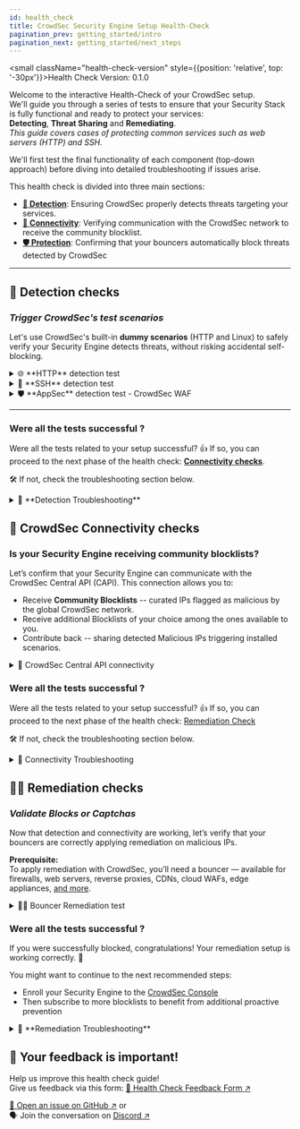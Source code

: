 ```yaml
---
id: health_check
title: CrowdSec Security Engine Setup Health-Check
pagination_prev: getting_started/intro
pagination_next: getting_started/next_steps
---
```



<small className="health-check-version" style={{position: 'relative', top: '-30px'}}>Health Check Version: 0.1.0</small>

Welcome to the interactive Health-Check of your CrowdSec setup.  
We'll guide you through a series of tests to ensure that your Security Stack is fully functional and ready to protect your services:  
**Detecting**, **Threat Sharing** and **Remediating**.  
*This guide covers cases of protecting common services such as web servers (HTTP) and SSH.*   

We'll first test the final functionality of each component (top-down approach) before diving into detailed troubleshooting if issues arise.

This health check is divided into three main sections:
- [**📡 Detection**](#-detection-checks): Ensuring CrowdSec properly detects threats targeting your services.
- [**🔗 Connectivity**](#-crowdsec-connectivity-checks): Verifying communication with the CrowdSec network to receive the community blocklist.
- [**🛡️ Protection**](#-remediation-checks): Confirming that your bouncers automatically block threats detected by CrowdSec

* * *

## 📡 Detection checks

### *Trigger CrowdSec's test scenarios*  

Let's use CrowdSec's built-in **dummy scenarios** (HTTP and Linux) to safely verify your Security Engine detects threats, without risking accidental self-blocking.

<details>
  <summary>🌐 **HTTP** detection test</summary>
  
We'll trigger the dummy scenario `crowdsecurity/http-generic-test` by accessing a **probe path** on your web server.

1️⃣ Access your service URL with this path: `/crowdsec-test-NtktlJHV4TfBSK3wvlhiOBnl`
<CodeBlock className="language-bash">curl -I https://\<your-service-url\>/crowdsec-test-NtktlJHV4TfBSK3wvlhiOBnl</CodeBlock>

2️⃣ Confirm the alert has triggered for the scenario `crowdsecurity/http-generic-test`
<CodeBlock className="language-bash">sudo cscli alerts list | grep crowdsecurity/http-generic-test</CodeBlock>

**Notes:**  
- Requests from private IP addresses won't trigger alerts (private IPs are whitelisted by default).
  - You can also test via a browser if easier, especially from another device.
- This scenario can be triggered again only after a 5-minutes delay.
</details>

<details>
    <summary>🔐 **SSH** detection test</summary>

We'll trigger the dummy scenario `crowdsecurity/ssh-generic-test` by attempting an SSH login with a specific username.

1️⃣ Attempt SSH login using this username: `crowdsec-test-NtktlJHV4TfBSK3wvlhiOBnl`.
<CodeBlock className="language-bash">ssh crowdsec-test-NtktlJHV4TfBSK3wvlhiOBnl@\<your-server-ip\></CodeBlock>

2️⃣ Confirm the alert has triggered for the scenario `crowdsecurity/ssh-generic-test`
<CodeBlock className="language-bash">sudo cscli alerts list | grep crowdsecurity/ssh-generic-test</CodeBlock>

**Notes:** 
- This scenario can only be triggered again after a 5-minutes delay. 
</details>

<details>
    <summary>🛡️ **AppSec** detection test - CrowdSec WAF </summary>

If you've enabled an AppSec-capable bouncer with CrowdSec WAF, you can trigger the `crowdsecurity/appsec-generic-test` dummy scenario.  
It would have triggered along with the HTTP detection test, but it is worth mentioning here as well.  

We'll trigger the dummy scenario `crowdsecurity/appsec-generic-test` by accessing a **probe path** on your web server.

1️⃣ Access your service URL with this path: `/crowdsec-test-NtktlJHV4TfBSK3wvlhiOBnl`
<CodeBlock className="language-bash">curl -I https://\<your-service-url\>/crowdsec-test-NtktlJHV4TfBSK3wvlhiOBnl</CodeBlock>

2️⃣ Confirm the alert has triggered for the scenario `crowdsecurity/appsec-generic-test`
<CodeBlock className="language-bash">sudo cscli alerts list | grep crowdsecurity/appsec-generic-test</CodeBlock>

**Notes:**
- This scenario can only be triggered again after a 1-minute delay. 
</details>

* * *

### Were all the tests successful ?

Were all the tests related to your setup successful? 
👍 If so, you can proceed to the next phase of the health check: [**Connectivity checks**](#-crowdsec-connectivity-checks).  

🛠️ If not, check the troubleshooting section below.

<details>
    <summary>🐞 **Detection Troubleshooting**</summary>

  **No alert triggered? Let's find out why.**   

  If you installed CrowdSec on the same **host** as the service you're protecting, it should have auto-detected it and installed the right collections of parsers and scenarios.
  However, if you're using *custom log paths*, *unusual log formats*, or running in *Docker/Kubernetes*, you might need to configure some things manually.  
  
 **This section will help you pinpoint the issue and walk you through how to fix it.**  

  <details>
      <summary>📄 Are your logs being properly read and parsed?</summary>

  CrowdSec needs to know what logs to read and how to interpret them.  
  This is handled by the acquisition configuration (log sources) and parsing (how to read them).
  Multiple log sources can be defined in the acquisition(s) configuration files and they support diverse datasources (files, syslog, etc.).
  For more details you can refer to the [datasources documentation](https://doc.crowdsec.net/docs/next/log_processor/data_sources/intro).  

  We'll look at the security engine **metrics** to see if logs are **being read** and if what's read is **parsed correctly**.  
  We'll do that using the `cscli metrics` command:
  <CodeBlock className="language-bash">sudo cscli metrics show acquisition parsers</CodeBlock>

  Under **Acquisition Metrics** you should see:
  - The source name of the log files or streams that have been read and the number of lines read and parsed for each of them.
    - If you don't see any sources or some you have configured are missing, it means that the acquisition configuration is not properly set up. 
    - A non zero number of "Lines parsed" is expected for each source, proving that the appropriate parser was found and used.
  
  Under The **Parsers Metrics** you have the details of the parsers used.

  🚨 If this check fails, don’t worry -- the results will point you to the right area to troubleshoot:  
  
  <div style={{ backgroundColor: '#FFA500', borderRadius: '5px' }}>
    🐞 If this command fails entirely, go to the [**CrowdSec Service Troubleshooting section**](#troubleshooting_service)
  </div>
  <div style={{ backgroundColor: '#FFA500', borderRadius: '5px' }}>
    🐞 If your acquisition sources don't appear, check the [**Acquisition Troubleshooting section**](#troubleshooting_acquisition)
  </div>
  <div style={{ backgroundColor: '#FFA500', borderRadius: '5px' }}>
    🐞 If parsing fails, check the [**Collection Troubleshooting section****](#troubleshooting_collection)
  </div>

  </details>

  <details id="troubleshooting_acquisition">
      <summary>📥 Acquisition Troubleshooting -- Are your logs properly declared as datasources</summary>

  CrowdSec needs to know where to **read your logs**. This is handled by the **acquisition configuration**, usually found in `acquis.yaml` or in files under `acquis.d/` inside the CrowdSec config directory.  
  On Debian like OS it is typically located in `/etc/crowdsec/`.  

  To troubleshoot:
  - The detailed doc about the acquisition configuration can be found [here](https://doc.crowdsec.net/docs/next/log_processor/acquisition/intro).
  - Check your acquisition files exist and that the datasources are properly setup.
  - 💡 Hint: 
    - The hub page of the collection you installed provides an example of the acquisition configuration file to create.
    - For example:
      - The [NGINX collection hub page ↗️](https://app.crowdsec.net/hub/author/crowdsecurity/collections/nginx) 
      - Or the [SSHD collection hub page ↗️](https://app.crowdsec.net/hub/author/crowdsecurity/collections/sshd) (that is contained in the Linux Collection).
  - Make sure that the **type** declared in the matches the **parser** expected to be used: nginx, apache, syslog, etc.
  </details>

  <details id="troubleshooting_collection">
      <summary>📦 Collection Troubleshooting -- Are the right parsers and scenarios installed?</summary>

  CrowdSec, via its [**Hub** ↗️](https://app.crowdsec.net/hub/collections) uses collections to package correct parsers and detection scenarios for your services.
  - On regular **host** installations, CrowdSec usually detects your services (like nginx or ssh) and installs the appropriate collections automatically.
  - On **Docker**, **Kubernetes**, or **custom setups**, you may need to install them manually.

  #### 🔍 To check what's currently installed:
  <CodeBlock className="language-bash">sudo cscli collections list</CodeBlock>

  You can also list individual parsers and scenarios with:
  <CodeBlock className="language-bash">sudo cscli parsers list</CodeBlock>
  <CodeBlock className="language-bash">sudo cscli scenarios list</CodeBlock>
  
  - Look for entries related to your service (e.g., nginx, apache, ssh).
  - If they’re listed, the right collection is likely installed.

  #### 📥 Install missing collections
  1. Visit the [CrowdSec Hub ↗️](https://hub.crowdsec.net/) and search for a collection matching your service, like:
    - [nginx ↗️](https://app.crowdsec.net/hub/author/crowdsecurity/collections/nginx)
    - [apache ↗️](https://app.crowdsec.net/hub/author/crowdsecurity/collections/apache)
    - [linux ↗️](https://app.crowdsec.net/hub/author/crowdsecurity/collections/linux)
    - etc...
  2. Follow the installation instructions on the collection’s page, including any required acquisition setup.

  #### ⚠️ Log format mismatch
  - If your logs don’t follow the expected format (e.g., they’ve been customized), CrowdSec might not parse them properly.
  - You can find more information on how to create your own parsers in the [CrowdSec documentation](https://doc.crowdsec.net/docs/next/log_processor/parsers/format).

  </details>

  <details id="troubleshooting_service">
      <summary>⚙️ CrowdSec Service Troubleshooting -- is the CrowdSec service running?</summary>

  Let’s check if the CrowdSec service is active:
  <CodeBlock className="language-bash">sudo systemctl status crowdsec</CodeBlock> 
  - ☑️ You should see: "**active (running)**"

  If the service is not running, you can start it manually:
  <CodeBlock className="language-bash">sudo systemctl start crowdsec</CodeBlock>
  - 💡 make sure it will be up after restart, activate the service

  If the service fails to start, you can check the logs for more information:
  For linux systems, the logs are typically located in `/var/log/crowdsec.log`.
  <CodeBlock className="language-bash">less /var/log/crowdsec.log</CodeBlock>

  Common reasons the service might fail::
  - Misconfiguration in the `config.yaml` file.
    - Port conflicts with other services. By default, CrowdSec uses port 8080 for the Local API (LAPI) and port 6060 for the Local API metrics.
    - The port configuration can be setup in `config.yaml` file or by setting the environment variables depending on your implementation
  - Insufficient permissions to access the log files or directories.
  - Acquisition files format errors.

  </details>
</details>

## 🔌 CrowdSec Connectivity checks

### Is your Security Engine receiving community blocklists?

Let’s confirm that your Security Engine can communicate with the CrowdSec Central API (CAPI).
This connection allows you to:
- Receive **Community Blocklists** -- curated IPs flagged as malicious by the global CrowdSec network.
- Receive additional Blocklists of your choice among the ones available to you.
- Contribute back -- sharing detected Malicious IPs triggering installed scenarios.

<details>
  <summary>🔌 CrowdSec Central API connectivity</summary>

  The most direct way to verify connectivity is to see if your instance has already received decisions from the Community Blocklist.

  1️⃣ List decisions coming from CAPI
  <CodeBlock className="language-bash">sudo cscli decisions list --origin CAPI </CodeBlock>

  ☑️ If you see decisions, you're connected and receiving threat intel.

  **Notes:**
  - On a fresh install, it might take a few minutes before any decisions appear.
  - Restarting the CrowdSec service will force it to perform a first pull.
</details>

### Were all the tests successful ?

Were all the tests related to your setup successful? 
👍 If so, you can proceed to the next phase of the health check: [Remediation Check](#-remediation-checks)

🛠️ If not, check the troubleshooting section below.

<details>
  <summary>🐞 Connectivity Troubleshooting</summary>

  Let’s verify your CAPI connection step-by-step.  

  Check CAPI status:
  <CodeBlock className="language-bash">sudo cscli capi status</CodeBlock>

  **Should show:**   
  - `INFO You can successfully interact with Central API (CAPI)`
  - Along with information about the connectivity config file path and if your Security engine is enrolled in CrowdSec console.

  **Common issues include:**
  - Missing `online_api_credentials.yaml` in your CrowdSec config directory
    - If they don't exist, you can create them by running the command:
    <CodeBlock className="language-bash">sudo cscli capi register</CodeBlock>
  - Firewall rules blocking outbound connections to the CrowdSec Central API (api.crowdsec.net)
  - DNS resolution issues.
  - Proxy server configuration.
  - Connectivity issues within Docker containers.

</details>

## ✋🏻 Remediation checks

### *Validate Blocks or Captchas* 

Now that detection and connectivity are working, let’s verify that your bouncers are correctly applying remediation on malicious IPs.  

**Prerequisite:**  
To apply remediation with CrowdSec, you’ll need a bouncer — available for firewalls, web servers, reverse proxies, CDNs, cloud WAFs, edge appliances, [and more](https://doc.crowdsec.net/u/bouncers/intro).  

<details>
  <summary>✋🏻 Bouncer Remediation test</summary>

This test involves manually creating a **decision** against a public IP of one of your devices for a very short period (1 minute).  

:::danger 
BE CAREFUL -- Risk of Self-Lockout  
This procedure will temporarily block your access to the services protected by your bouncer.  
Make sure to properly follow the instructions to set the TTL to a low expiration time (1 minute). 
OR do it from a device with a different public IP address than the client you're using to setup CrowdSec.
:::

1️⃣ Find your public IP:
<CodeBlock className="language-bash">curl api.ipify.org</CodeBlock>

2️⃣ Add a ban decision for your IP (valid for 1 minute):
<CodeBlock className="language-bash">sudo cscli decisions add --ip \<your-public-ip\> --duration 1m --reason "CrowdSec remediation test"</CodeBlock>

⏳ *Wait a few seconds to ensure the decision is processed by the bouncer.*  
3️⃣ Try accessing your service (e.g. website, API). from the same public IP address.
  ➡️ You should be blocked by the bouncer. returning a forbidden response (HTTP 403) or a captcha challenge.

4️⃣ Wait for 1 minute, then check the decisions list to see if the decision has been removed

</details>

### Were all the tests successful ?

If you were successfully blocked, congratulations! Your remediation setup is working correctly. 🎉  

You might want to continue to the next recommended steps:
- Enroll your Security Engine to the [CrowdSec Console](/u/getting_started/post_installation/console/)
- Then subscribe to more blocklists to benefit from additional proactive prevention

<details>
    <summary>🐞 **Remediation Troubleshooting**</summary>

  Before diving into troubleshooting, remember that a remediation components (AKA **bouncer**) is a separate component that connects to the Security Engine and regularly pulls decisions (like bans or captchas) to apply them at its level (firewall, web server, etc.). If remediation isn’t working, it’s often due to issues in this communication loop.  
  You can find more information about bouncers in the [Bouncers documentation](https://doc.crowdsec.net/docs/next/bouncers/intro).
  The full list of available bouncers is available on the [CrowdSec Hub ↗️](https://app.crowdsec.net/hub/remediation-components).

  <details>
    <summary>Is your Bouncer Installed and Connected to your Security engine</summary>
  
  - Check bouncers linked to your Security Engine:
  <CodeBlock className="language-bash">sudo cscli bouncers list</CodeBlock>
  You should see:
  - The bouncer name
  - A tick in the valid column indicating that the bouncer is properly registered and connected to your Security Engine.
  - a recent `Last API pull` datasources
  
  - If your bouncer is not valid or not pulling it might be an issue with the bouncer configuration authentication in its configuration file.
  - If you don't see your bouncer listed, you should add it
  - You can try to re-register your bouncer with the command:
  <CodeBlock className="language-bash">sudo cscli bouncers add</CodeBlock>
    - Copy the provided token and paste it in your bouncer configuration file.
    - Then restart the bouncer service. 

  - If your bouncer is on a different machine, ensure it can reach the Security Engine Local API. 
  - If you are using a bouncer in a container, ensure that the container can reach the Security Engine Local API.
  </details>
</details>

## 💬 Your feedback is important!

Help us improve this health check guide!  
Give us feedback via this form: [📝 Health Check Feedback Form ↗️](https://forms.gle/DJboC7oisjmA8qt78)  

[📨 Open an issue on GitHub ↗️](https://github.com/crowdsecurity/crowdsec-docs/issues/new) or  
🗣️ Join the conversation on [Discord ↗️](https://discord.gg/wGN7ShmEE8)
